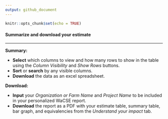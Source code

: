 ```yaml
---
output: github_document
---
```


```r
knitr::opts_chunk$set(echo = TRUE)
```

#### Summarize and download your estimate

---

**Summary:** 

- **Select** which columns to view and how many rows to show in the table using the *Column Visibility* and *Show Rows* buttons.
- **Sort** or **search** by any visible columns.
- **Download** the data as an excel spreadsheet.

**Download:**

- **Input** your *Organization or Farm Name* and *Project Name* to be included in your personalized WaCSE report. 
- **Download** the report as a PDF with your estimate table, summary table, bar graph, and equivalencies from the *Understand your impact* tab. 



